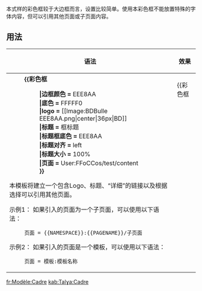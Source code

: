 <includeonly><!-- 在這裡加入模板的保護標識 --></includeonly><noinclude>{{template doc page viewed directly}}</noinclude>
<!-- 在本行下編輯模板說明 -->
本式样的彩色框较于大边框而言，设置比较简单。使用本彩色框不能放置特殊的字体内容，但可以引用其他页面或子页面内容。
== 用法 ==
{| rules="all" style="border: 1px solid #999; padding-right: 0.5em;" cellspacing="0" cellpadding="3"
|-bgcolor="#DFDFDF"
! 语法 !! 效果 
|-
|

:'''<nowiki>{{彩色框</nowiki>'''
:'''<nowiki>|边框颜色 =</nowiki>''' EEE8AA
:'''<nowiki>|底色 =</nowiki>''' FFFFF0
:'''<nowiki>|logo =</nowiki>''' <nowiki>[[Image:BDBulle EEE8AA.png|center|36px|BD]]</nowiki>
:'''<nowiki>|标题 =</nowiki>''' 框标题
:'''<nowiki>|标题框底色 =</nowiki>''' EEE8AA
:'''<nowiki>|标题对齐 =</nowiki>''' left
:'''<nowiki>|标题大小 =</nowiki>''' 100%
:'''<nowiki>|页面 =</nowiki>''' User:FFoCCos/test/content
:'''<nowiki>}}</nowiki>'''

本模板将建立一个包含Logo、标题、“详细”的链接以及根据选择可以引用其他页面。

示例1： 如果引入的页面为一个子页面，可以使用以下语法：
:<tt><nowiki>页面 = {{NAMESPACE}}:{{PAGENAME}}/子页面</nowiki></tt>

示例2： 如果引入的页面是一个模板，可以使用以下语法：
:<tt><nowiki>页面 = 模板:模板名称</nowiki></tt>

| style="text-align:left; vertical-align: top" |

{{彩色框
|logo = [[Image:BDBulle EEE8AA.png|center|36px|BD]]
|边框颜色 = EEE8AA
|底色 = FFFFF0
|标题 = 框标题
|标题框底色 = EEE8AA
|标题对齐 = left
|标题大小 = 100%
|页面 = User:FFoCCos/test/content
}}
|}


<includeonly>
<!-- 本行下加入模板的分類 -->

<!-- 本行下加入模板的跨語言鏈接 -->
[[fr:Modèle:Cadre]]
[[kab:Talɣa:Cadre]]
</includeonly>